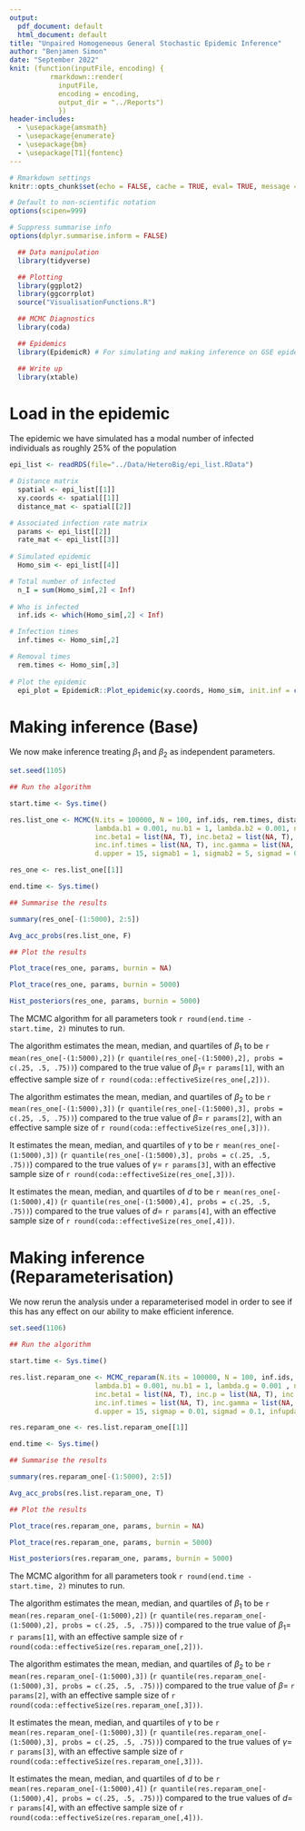 ```yaml
---
output:
  pdf_document: default
  html_document: default
title: "Unpaired Homogeneous General Stochastic Epidemic Inference"
author: "Benjamen Simon"
date: "September 2022"
knit: (function(inputFile, encoding) { 
          rmarkdown::render(
            inputFile,
            encoding = encoding, 
            output_dir = "../Reports") 
            })
header-includes:
  - \usepackage{amsmath}
  - \usepackage{enumerate}
  - \usepackage{bm}
  - \usepackage[T1]{fontenc}
---
```


```r

# Rmarkdown settings
knitr::opts_chunk$set(echo = FALSE, cache = TRUE, eval= TRUE, message = FALSE, cache.path = "Caches/", fig.path = "Figures/HeteroBig/")

# Default to non-scientific notation
options(scipen=999)

# Suppress summarise info
options(dplyr.summarise.inform = FALSE)

```

```r

  ## Data manipulation
  library(tidyverse)

  ## Plotting
  library(ggplot2)
  library(ggcorrplot)
  source("VisualisationFunctions.R")

  ## MCMC Diagnostics
  library(coda)

  ## Epidemics
  library(EpidemicR) # For simulating and making inference on GSE epidemics

  ## Write up
  library(xtable)

```

# Load in the epidemic

The epidemic we have simulated has a modal number of infected individuals as roughly 25% of the population

```r

epi_list <- readRDS(file="../Data/HeteroBig/epi_list.RData")

# Distance matrix
  spatial <- epi_list[[1]]
  xy.coords <- spatial[[1]]
  distance_mat <- spatial[[2]]

# Associated infection rate matrix
  params <- epi_list[[2]]
  rate_mat <- epi_list[[3]]
   
# Simulated epidemic
  Homo_sim <- epi_list[[4]]

# Total number of infected
  n_I = sum(Homo_sim[,2] < Inf)
  
# Who is infected
  inf.ids <- which(Homo_sim[,2] < Inf)

# Infection times
  inf.times <- Homo_sim[,2]

# Removal times
  rem.times <- Homo_sim[,3]
  
# Plot the epidemic
  epi_plot = EpidemicR::Plot_epidemic(xy.coords, Homo_sim, init.inf = c(1))

```




# Making inference (Base)

We now make inference treating $\beta_1$ and $\beta_2$ as independent parameters.

```r

set.seed(1105)

## Run the algorithm

start.time <- Sys.time()

res.list_one <- MCMC(N.its = 100000, N = 100, inf.ids, rem.times, distance_mat, 
                     lambda.b1 = 0.001, nu.b1 = 1, lambda.b2 = 0.001, nu.b2 = 1, lambda.g = 0.001 , nu.g = 1,
                     inc.beta1 = list(NA, T), inc.beta2 = list(NA, T), inc.dist = list(NA, T),
                     inc.inf.times = list(NA, T), inc.gamma = list(NA, T),
                     d.upper = 15, sigmab1 = 1, sigmab2 = 5, sigmad = 0.04, infupdate = 5)

res_one <- res.list_one[[1]]

end.time <- Sys.time()

```

```r

## Summarise the results

summary(res_one[-(1:5000), 2:5])

Avg_acc_probs(res.list_one, F)

```



```r

## Plot the results

Plot_trace(res_one, params, burnin = NA)

Plot_trace(res_one, params, burnin = 5000)

Hist_posteriors(res_one, params, burnin = 5000)

```

The MCMC algorithm for all parameters took `r round(end.time - start.time, 2)` minutes to run.

The algorithm estimates the mean, median, and quartiles of $\beta_1$ to be `r mean(res_one[-(1:5000),2])` (`r quantile(res_one[-(1:5000),2], probs = c(.25, .5, .75))`) compared to the true value of $\beta_1 =$  `r params[1]`, with an effective sample size of `r round(coda::effectiveSize(res_one[,2]))`. 

The algorithm estimates the mean, median, and quartiles of $\beta_2$ to be `r mean(res_one[-(1:5000),3])` (`r quantile(res_one[-(1:5000),3], probs = c(.25, .5, .75))`) compared to the true value of $\beta =$  `r params[2]`, with an effective sample size of `r round(coda::effectiveSize(res_one[,3]))`. 

It estimates the mean, median, and quartiles of $\gamma$ to be `r mean(res_one[-(1:5000),3])` (`r quantile(res_one[-(1:5000),3], probs = c(.25, .5, .75))`) compared to the true values of $\gamma =$ `r params[3]`, with an effective sample size of `r round(coda::effectiveSize(res_one[,3]))`.

It estimates the mean, median, and quartiles of $d$ to be `r mean(res_one[-(1:5000),4])` (`r quantile(res_one[-(1:5000),4], probs = c(.25, .5, .75))`) compared to the true values of $d =$ `r params[4]`, with an effective sample size of `r round(coda::effectiveSize(res_one[,4]))`.



# Making inference (Reparameterisation)

We now rerun the analysis under a reparameterised model in order to see if this has any effect on our ability to make efficient inference.

```r

set.seed(1106)

## Run the algorithm

start.time <- Sys.time()

res.list.reparam_one <- MCMC_reparam(N.its = 100000, N = 100, inf.ids, rem.times, distance_mat, 
                     lambda.b1 = 0.001, nu.b1 = 1, lambda.g = 0.001 , nu.g = 1,
                     inc.beta1 = list(NA, T), inc.p = list(NA, T), inc.dist = list(NA, T),
                     inc.inf.times = list(NA, T), inc.gamma = list(NA, T),
                     d.upper = 15, sigmap = 0.01, sigmad = 0.1, infupdate = 2)

res.reparam_one <- res.list.reparam_one[[1]]

end.time <- Sys.time()

```

```r

## Summarise the results

summary(res.reparam_one[-(1:5000), 2:5])

Avg_acc_probs(res.list.reparam_one, T)

```



```r

## Plot the results

Plot_trace(res.reparam_one, params, burnin = NA)

Plot_trace(res.reparam_one, params, burnin = 5000)

Hist_posteriors(res.reparam_one, params, burnin = 5000)

```

The MCMC algorithm for all parameters took `r round(end.time - start.time, 2)` minutes to run.

The algorithm estimates the mean, median, and quartiles of $\beta_1$ to be `r mean(res.reparam_one[-(1:5000),2])` (`r quantile(res.reparam_one[-(1:5000),2], probs = c(.25, .5, .75))`) compared to the true value of $\beta_1 =$  `r params[1]`, with an effective sample size of `r round(coda::effectiveSize(res.reparam_one[,2]))`. 

The algorithm estimates the mean, median, and quartiles of $\beta_2$ to be `r mean(res.reparam_one[-(1:5000),3])` (`r quantile(res.reparam_one[-(1:5000),3], probs = c(.25, .5, .75))`) compared to the true value of $\beta =$  `r params[2]`, with an effective sample size of `r round(coda::effectiveSize(res.reparam_one[,3]))`. 

It estimates the mean, median, and quartiles of $\gamma$ to be `r mean(res.reparam_one[-(1:5000),3])` (`r quantile(res.reparam_one[-(1:5000),3], probs = c(.25, .5, .75))`) compared to the true values of $\gamma =$ `r params[3]`, with an effective sample size of `r round(coda::effectiveSize(res.reparam_one[,3]))`.

It estimates the mean, median, and quartiles of $d$ to be `r mean(res.reparam_one[-(1:5000),4])` (`r quantile(res.reparam_one[-(1:5000),4], probs = c(.25, .5, .75))`) compared to the true values of $d =$ `r params[4]`, with an effective sample size of `r round(coda::effectiveSize(res.reparam_one[,4]))`.



